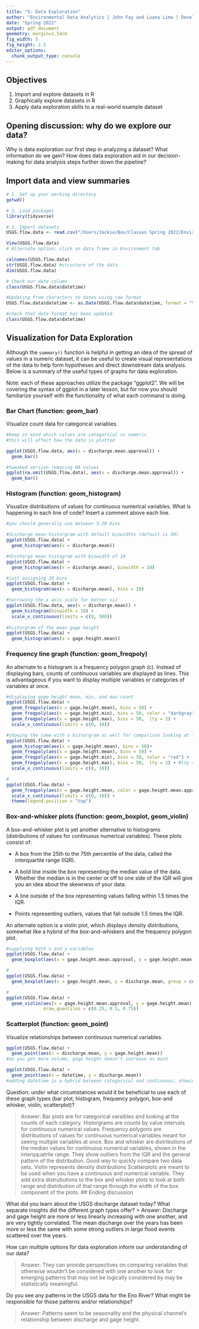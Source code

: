 ```yaml
---
title: "5: Data Exploration"
author: "Environmental Data Analytics | John Fay and Luana Lima | Developed by Kateri Salk"
date: "Spring 2022"
output: pdf_document
geometry: margin=2.54cm
fig_width: 5
fig_height: 2.5
editor_options: 
  chunk_output_type: console
---
```


## Objectives
1. Import and explore datasets in R
2. Graphically explore datasets in R
3. Apply data exploration skills to a real-world example dataset

## Opening discussion: why do we explore our data?

Why is data exploration our first step in analyzing a dataset? What information do we gain? How does data exploration aid in our decision-making for data analysis steps further down the pipeline?

## Import data and view summaries

```r
# 1. Set up your working directory
getwd()

# 2. Load packages
library(tidyverse)

# 3. Import datasets
USGS.flow.data <- read.csv("/Users/Jackie/Box/Classes Spring 2022/Environmental Data Analytics/Environmental_Data_Analytics_2022/Data/Processed/USGS_Site02085000_Flow_Processed.csv")

View(USGS.flow.data)
# Alternate option: click on data frame in Environment tab

colnames(USGS.flow.data)
str(USGS.flow.data) #structure of the data
dim(USGS.flow.data)

# Check our date column
class(USGS.flow.data$datetime)

#Updating from characters to dates using raw format
USGS.flow.data$datetime <- as.Date(USGS.flow.data$datetime, format = "%Y-%m-%d") 

#check that date format has been updated
class(USGS.flow.data$datetime)

```


## Visualization for Data Exploration

Although the `summary()` function is helpful in getting an idea of the spread of values in a numeric dataset, it can be useful to create visual representations of the data to help form hypotheses and direct downstream data analysis. Below is a summary of the useful types of graphs for data exploration.

Note: each of these approaches utilize the package "ggplot2". We will be covering the syntax of ggplot in a later lesson, but for now you should familiarize yourself with the functionality of what each command is doing.

### Bar Chart (function: geom_bar)

Visualize count data for categorical variables. 

```r
#keep in mind which values are categorical vs numeric
#this will affect how the data is plotted 

ggplot(USGS.flow.data, aes(x = discharge.mean.approval)) +
  geom_bar()

#tweaked version removing NA values 
ggplot(na.omit(USGS.flow.data), aes(x = discharge.mean.approval)) +
  geom_bar()
```

### Histogram (function: geom_histogram)

Visualize distributions of values for continuous numerical variables. What is happening in each line of code? Insert a comment above each line.

```r

#you should generally use between 5-20 bins

#discharge mean historgram with default binwidths (default is 30)
ggplot(USGS.flow.data) +
  geom_histogram(aes(x = discharge.mean))

#discharge mean histogram with binwidth of 10
ggplot(USGS.flow.data) +
  geom_histogram(aes(x = discharge.mean), binwidth = 10)

#just assigning 20 bins
ggplot(USGS.flow.data) +
  geom_histogram(aes(x = discharge.mean), bins = 20)

#narrowing the x axis scale for better viz
ggplot(USGS.flow.data, aes(x = discharge.mean)) +
  geom_histogram(binwidth = 10) + 
  scale_x_continuous(limits = c(0, 500))
  
#historgram of the mean gage height
ggplot(USGS.flow.data) +
  geom_histogram(aes(x = gage.height.mean))

```
### Frequency line graph (function: geom_freqpoly)

An alternate to a histogram is a frequency polygon graph (c). Instead of displaying bars,  counts of continuous variables are displayed as lines. This is advantageous if you want to display multiple variables or categories of variables at once.

```r
#displaying gage height mean, min, and max count 
ggplot(USGS.flow.data) +
  geom_freqpoly(aes(x = gage.height.mean), bins = 50) +
  geom_freqpoly(aes(x = gage.height.min), bins = 50, color = "darkgray") +
  geom_freqpoly(aes(x = gage.height.max), bins = 50,  lty = 2) +
  scale_x_continuous(limits = c(0, 10))

#showing the same with a historgram as well for comparison looking at frequency of values
ggplot(USGS.flow.data) +
  geom_histogram(aes(x = gage.height.mean), bins = 50)+
  geom_freqpoly(aes(x = gage.height.mean), bins = 50) +
  geom_freqpoly(aes(x = gage.height.min), bins = 50, color = "red") +
  geom_freqpoly(aes(x = gage.height.max), bins = 50,  lty = 2) + #lty = line type, where 2=dashed line
  scale_x_continuous(limits = c(0, 10))

#
ggplot(USGS.flow.data) +
  geom_freqpoly(aes(x = gage.height.mean, color = gage.height.mean.approval), bins = 50) +
  scale_x_continuous(limits = c(0, 10)) +
  theme(legend.position = "top")

```
### Box-and-whisker plots (function: geom_boxplot, geom_violin)

A box-and-whisker plot is yet another alternative to histograms (distributions of values for continuous numerical variables). These plots consist of: 

* A box from the 25th to the 75th percentile of the data, called the interquartile range (IQR).

* A bold line inside the box representing the median value of the data. Whether the median is in the center or off to one side of the IQR will give you an idea about the skewness of your data.

* A line outside of the box representing values falling within 1.5 times the IQR. 

* Points representing outliers, values that fall outside 1.5 times the IQR. 

An alternate option is a violin plot, which displays density distributions, somewhat like a hybrid of the box-and-whiskers and the frequency polygon plot.

```r
#supplying both x and y variables 
ggplot(USGS.flow.data) +
  geom_boxplot(aes(x = gage.height.mean.approval, y = gage.height.mean))

#
ggplot(USGS.flow.data) +
  geom_boxplot(aes(x = gage.height.mean, y = discharge.mean, group = cut_width(gage.height.mean, 1)))

#
ggplot(USGS.flow.data) +
  geom_violin(aes(x = gage.height.mean.approval, y = gage.height.mean), 
              draw_quantiles = c(0.25, 0.5, 0.75))
```

### Scatterplot (function: geom_point)
Visualize relationships between continuous numerical variables.

```r
ggplot(USGS.flow.data) +
  geom_point(aes(x = discharge.mean, y = gage.height.mean))
#as you get more volume, gage height doesn't increase as much

ggplot(USGS.flow.data) +
  geom_point(aes(x = datetime, y = discharge.mean))
#adding datetime is a hybrid between categorical and continuous, showing mean discharge at different times - allows you to see things like flood events 
```

Question: under what circumstances would it be beneficial to use each of these graph types (bar plot, histogram, frequency polygon, box-and whisker, violin, scatterplot)?

> Answer: 
Bar plots are for categorical varaibles and looking at the counts of each category. 
Historgrams are counts by value intervals for continuous numerical values. 
Frequency polygons are distributions of values for continuous numerical variables meant for seeing multiple variables at once.
Box and whisker are distributions of the median values for continuous numerical variables, shown in the interqquatrile range. They show outliers from the IQR and the general pattern of the distribution. Good way to quickly compare two data sets. 
Violin represents density distributions
Scatterplots are meant to be used when you have a continuous and numerical variable. They add extra distrubutions to the box and whisker plots to look at both range and distribution of that range through the width of the box component of the plots.
## Ending discussion

What did you learn about the USGS discharge dataset today? What separate insights did the different graph types offer?
> Answer: Discharge and gage height are more or less linearly increasing with one another, and are very tightly correlated. The mean discharge over the years has been more or less the same with some strong outliers in large flood events scattered over the years. 


How can multiple options for data exploration inform our understanding of our data?

> Answer: They can provide perspectives on comparing variables that otherwise wouldn't be considered with one another to look for emerging patterns that may not be logically considered by may be statistically meaningful.


Do you see any patterns in the USGS data for the Eno River? What might be responsible for those patterns and/or relationships?

> Answer: Patterns seem to be seasonality and the physical channel's relationship between discharge and gage height. 


